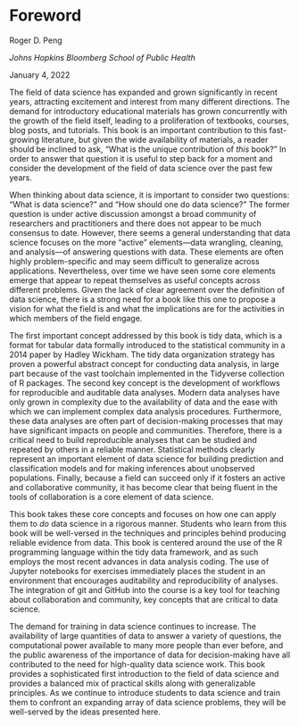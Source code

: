 # Foreword {-}

Roger D. Peng

*Johns Hopkins Bloomberg School of Public Health*

January 4, 2022

The field of data science has expanded and grown significantly in recent years, 
attracting excitement and interest from many different directions. The demand for introductory
educational materials has grown concurrently with the growth of the field itself, leading to
a proliferation of textbooks, courses, blog posts, and tutorials. This book is an important
contribution to this fast-growing literature, but given the wide availability of materials, a
reader should be inclined to ask, "What is the unique contribution of *this* book?" In order
to answer that question it is useful to step back for a moment and consider the development
of the field of data science over the past few years.

When thinking about data science, it is important to consider two questions: "What is
data science?" and "How should one do data science?" The former question is under active
discussion amongst a broad community of researchers and practitioners and there does
not appear to be much consensus to date. However, there seems a general understanding
that data science focuses on the more "active" elements—data wrangling, cleaning, and
analysis&mdash;of answering questions with data. These elements are often highly
problem-specific and may seem difficult to generalize across applications. Nevertheless, over time we
have seen some core elements emerge that appear to repeat themselves as useful concepts
across different problems. Given the lack of clear agreement over the definition of data
science, there is a strong need for a book like this one to propose a vision for what the field
is and what the implications are for the activities in which members of the field engage.

The first important concept addressed by this book is tidy data, which is a format for
tabular data formally introduced to the statistical community in a 2014 paper by Hadley
Wickham. The tidy data organization strategy has proven a powerful abstract concept for
conducting data analysis, in large part because of the vast toolchain implemented in the
Tidyverse collection of R packages. The second key concept is the development of workflows
for reproducible and auditable data analyses. Modern data analyses have only grown in
complexity due to the availability of data and the ease with which we can implement complex
data analysis procedures. Furthermore, these data analyses are often part of 
decision-making processes that may have significant impacts on people and communities. Therefore,
there is a critical need to build reproducible analyses that can be studied and repeated by
others in a reliable manner. Statistical methods clearly represent an important element
of data science for building prediction and classification models and for making inferences
about unobserved populations. Finally, because a field can succeed only if it fosters an
active and collaborative community, it has become clear that being fluent in the tools of
collaboration is a core element of data science.

This book takes these core concepts and focuses on how one can apply them to *do* data
science in a rigorous manner. Students who learn from this book will be well-versed in
the techniques and principles behind producing reliable evidence from data. This book is
centered around the use of the R programming language within the tidy data framework,
and as such employs the most recent advances in data analysis coding. The use of Jupyter
notebooks for exercises immediately places the student in an environment that encourages
auditability and reproducibility of analyses. The integration of git and GitHub into the
course is a key tool for teaching about collaboration and community, key concepts that are
critical to data science.

The demand for training in data science continues to increase. The availability of large
quantities of data to answer a variety of questions, the computational power available to
many more people than ever before, and the public awareness of the importance of data for
decision-making have all contributed to the need for high-quality data science work. This
book provides a sophisticated first introduction to the field of data science and provides
a balanced mix of practical skills along with generalizable principles. As we continue to
introduce students to data science and train them to confront an expanding array of data
science problems, they will be well-served by the ideas presented here.

